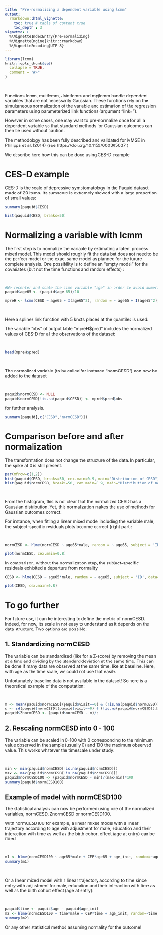 ```yaml
---
title: "Pre-normalizing a dependent variable using lcmm"
output: 
  rmarkdown::html_vignette:
    toc: true # table of content true
    toc_depth : 3  
vignette: >
  %\VignetteIndexEntry{Pre-normalizing}
  %\VignetteEngine{knitr::rmarkdown}
  %\VignetteEncoding{UTF-8}
---
```



```r
library(lcmm)
knitr::opts_chunk$set(
  collapse = TRUE,
  comment = "#>"
)
```
&nbsp;

Functions lcmm, multlcmm, Jointlcmm and mpjlcmm handle dependent variables that are not necessarily Gaussian. These functions rely on the simultaneous normalization of the variable and estimation of the regression parameters using parameterized link functions (argument "link=").

However in some cases, one may want to pre-normalize once for all a dependent variable so that standard methods for Gaussian outcomes can then be used without caution. 

The methodology has been fully described and validated for MMSE in Philipps et al. (2014) (see https://doi.org/10.1159/000365637
)

We describe here how this can be done using CES-D example. 


# CES-D example

CES-D is the scale of depressive symptomatology in the Paquid dataset made of 20 items. Its sumscore is extremely skewed with a large proportion of small values: 

```r
summary(paquid$CESD)
```

```r
hist(paquid$CESD, breaks=50)
```

# Normalizing a variable with lcmm

The first step is to normalize the variable by estimating a latent process mixed model. 
This model should roughly fit the data but does not need to be the perfect model or the exact same model as planned for the future complete analysis. One possibility is to define an "empty model" for the covariates (but not the time functions and random effects) :

&nbsp;

```r
#We recenter and scale the time variable "age" in order to avoid numerical problems
paquid$age65 <- (paquid$age-65)/10
```

```r
mpreH <- lcmm(CESD ~ age65 + I(age65^2), random = ~ age65 + I(age65^2), subject = 'ID', data=paquid, link = '5-quant-splines') 
```
&nbsp;

Here a splines link function with 5 knots placed at the quantiles is used. 

The variable "obs" of output table "mpreH$pred" includes the normalized values of CES-D for all the observations of the dataset: 

&nbsp;

```r
head(mpreH$pred)
```

&nbsp;

The normalized variable (to be called for instance "normCESD") can now be added to the dataset 

&nbsp;

```r
paquid$normCESD <- NULL 
paquid$normCESD[!is.na(paquid$CESD)] <- mpreH$pred$obs
```

for further analysis.

```r
summary(paquid[,c("CESD","normCESD")])
```


# Comparison before and after normalization

The transformation does not change the structure of the data. In particular, the spike at 0 is still present. 

```r
par(mfrow=c(1,2))
hist(paquid$CESD, breaks=50, cex.main=0.9, main="Distribution of CESD")
hist(paquid$normCESD, breaks=50, cex.main=0.9, main="Distribution of normCESD") 
```

&nbsp;

From the histogram, this is not clear that the normalized CESD has a Gaussian distribution. Yet, this normalization makes the use of methods for Gaussian outcomes correct. 

For instance, when fitting a linear mixed model including the variable male, the subject-specific residuals plots become correct (right part): 

&nbsp;

```r
normCESD <- hlme(normCESD ~ age65*male, random = ~ age65, subject = 'ID', data=paquid)
```
```r
plot(normCESD, cex.main=0.8)
```

In comparison, without the normalization step, the subject-specific residuals exhibited a departure from normality. 

```r
CESD <- hlme(CESD ~ age65*male, random = ~ age65, subject = 'ID', data=paquid)
```
```r
plot(CESD, cex.main=0.8)
```

# To go further  

For future use, it can be interesting to define the metric of normCESD. Indeed, for now, its scale in not easy to understand as it depends on the data structure. Two options are possible:  

## 1. Standardizing normCESD 

The variable can be standardized (like for a Z-score) by removing the mean at a time and dividing by the standard deviation at the same time. This can be done if many data are observed at the same time, like at baseline. Here, with age as the time scale, we could not use that easily.  

Unfortunately, baseline data is not available in the dataset! So here is a theoretical example of the computation:

&nbsp;

```r
m <- mean(paquid$normCESD[(paquid$visit==0) & (!is.na(paquid$normCESD))])
s <- sd(paquid$normCESD[(paquid$visit==0) & (!is.na(paquid$normCESD))])
paquid$ZnormCESD <- (paquid$normCESD - m)/s
```

## 2. Rescaling normCESD into 0 - 100 

The variable can be scaled in 0-100 with 0 corresponding to the minimum value observed in the sample (usually 0) and 100 the maximum observed value. This works whatever the timescale under study:

&nbsp;

```r
min <- min(paquid$normCESD[!is.na(paquid$normCESD)])
max <- max(paquid$normCESD[!is.na(paquid$normCESD)])
paquid$normCESD100 <- (paquid$normCESD - min)/(max-min)*100
summary(paquid$normCESD100)
```

## Example of model with normCESD100

The statistical analysis can now be performed using one of the normalized variables, normCESD, ZnormCESD or normCESD100. 

With normCESD100 for example, a linear mixed model with a linear trajectory according to age with adjustment for male, education and their interaction with time as well as the birth cohort effect (age at entry) can be fitted: 

&nbsp;

```r
m1 <- hlme(normCESD100 ~ age65*male + CEP*age65 + age_init, random=~age65, subject='ID',data=paquid)
summary(m1)
``` 

&nbsp;

Or a linear mixed model with a linear trajectory according to time since entry with adjustment for male, education and their interaction with time as well as the birth cohort effect (age at entry):

&nbsp;

```r
paquid$time <- paquid$age - paquid$age_init
m2 <- hlme(normCESD100 ~ time*male + CEP*time + age_init, random=~time, subject='ID', data=paquid)
summary(m2)
```

Or any other statistical method assuming normality for the outcome!


